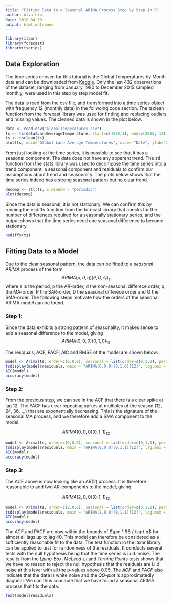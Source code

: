 ```yaml
---
title: "Fitting Data to a Seasonal ARIMA Process Step by Step in R"
author: Alva Liu
Date: 2018-04-30
output: html_notebook
---
```


```r
library(itsmr)
library(forecast)
library(tseries)
```


## Data Exploration

The time series chosen for this tutorial is the Global Temperatures by Month data and can be downloaded from [Kaggle](https://www.kaggle.com/berkeleyearth/climate-change-earth-surface-temperature-data/data). Only the last 432 observations of the dataset, ranging from January 1980 to December 2015 sampled monthly, were used in this step by step model fit. 

The data is read from the csv file, and transformed into a time series object with frequency 12 (monthly data) in the follwoing code section. The tsclean function from the forecast library was used for finding and replacing outliers and missing values. The cleaned data is shown in the plot below. 

```r
data <- read.csv("GlobalTemperatures.csv")
ts <- ts(data$LandAverageTemperature, start=c(1980,1), end=c(2015, 12), frequency=12)
ts <- tsclean(ts)
plot(ts, main="Global Land Average Temperatures", xlab= "Date", ylab="Celsius")
```

From just looking at the time series, it is possible to see that it has a seasonal component. The data does not have any apparent trend. The stl function from the stats library was used to decompose the time series into a trend component, a seasonal component and residuals to confirm our assumptions about trend and seasonality. The plots below shows that the time series indeed has a strong seasonal pattern but no clear trend. 

```r
decomp <- stl(ts, s.window = "periodic")
plot(decomp)
```

Since the data is seasonal, it is not stationary. We can confirm this by running the nsdiffs function from the forecast library that checks for the number of differences required for a seasonally stationary series, and the output shows that the time series need one seasonal difference to become stationary. 

```r
nsdiffs(ts)
```


## Fitting Data to a Model

Due to the clear seasonal pattern, the data can be fitted to a *seasonal ARIMA* process of the form 
$$ARIMA(p,d,q)(P,D,Q)_s$$ 
where s is the period, p the AR-order, d the non-seasonal differece order, q the MA-order, P the SAR-order, D the seasonal differece order and Q the SMA-order. The following steps motivate how the orders of the seasonal ARIMA model can be found. 

### Step 1:
Since the data exhibits a strong pattern of seasonality, it makes sense to add a seasonal difference to the model, giving $$ARIMA(0,0,0)(0,1,0)_{12}$$ 

The residuals, ACF, PACF, AIC and RMSE of the model are shown below. 

```r
model <- Arima(ts, order=c(0,0,0), seasonal = list(order=c(0,1,0), period=12))
tsdisplay(model$residuals, main = "ARIMA(0,0,0)(0,1,0)[12]", lag.max = 40)
AIC(model)
accuracy(model)
```

### Step 2:

From the previous step, we can see in the ACF that there is a clear spike at lag 12. The PACF has clear repeating spikes at multiples of the season (12, 24, 36, ...) that are exponentially decreasing. This is the signature of the seasonal MA process, and we therefore add a SMA component to the model. 

$$ARIMA(0,0,0)(0,1,1)_{12}$$ 

```r
model <- Arima(ts, order=c(0,0,0), seasonal = list(order=c(0,1,1), period=12))
tsdisplay(model$residuals, main = "ARIMA(0,0,0)(0,1,1)[12]", lag.max = 40)
AIC(model)
accuracy(model)
```

### Step 3:

The ACF above is now looking like an AR(2) process. It is therefore reasonable to add two AR-components to the model, giving:

$$ARIMA(2,0,0)(0,1,1)_{12}$$ 

```r
model <- Arima(ts, order=c(2,0,0), seasonal = list(order=c(0,1,1), period=12))
tsdisplay(model$residuals, main = "ARIMA(2,0,0)(0,1,1)[12]", lag.max = 40)
AIC(model)
accuracy(model)
```

The ACF and PACF are now within the bounds of $\pm 1.96 / \sqrt n$ for almost all lags up to lag 40. This model can therefore be considered as a sufficiently reasonable fit to the data. The test function in the itsmr library can be applied to test for randomness of the residuals. It conducts several tests with the null hypothesis being that the time series is i.i.d. noise. The results from the *Ljung-Box*, *McLeod-Li* and *Turning Points* tests shows that we have no reason to reject the null hypothesis that the residuals are i.i.d. noise at this level with all the p-values above 0.05. The *ACF* and *PACF* also indicate that the data is white noise and the *QQ-plot* is approximatedly diagonal. We can thus conclude that we have found a seasonal ARIMA process that fits the data. 

```r
test(model$residuals)
```




